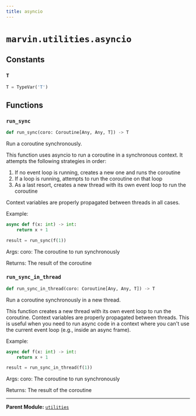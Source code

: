 ```yaml
---
title: asyncio
---
```


# `marvin.utilities.asyncio`

## Constants

### `T`
```python
T = TypeVar('T')
```

## Functions

### `run_sync`
```python
def run_sync(coro: Coroutine[Any, Any, T]) -> T
```
Run a coroutine synchronously.

This function uses asyncio to run a coroutine in a synchronous context.
It attempts the following strategies in order:
1. If no event loop is running, creates a new one and runs the coroutine
2. If a loop is running, attempts to run the coroutine on that loop
3. As a last resort, creates a new thread with its own event loop to run the coroutine

Context variables are properly propagated between threads in all cases.

Example:
```python
async def f(x: int) -> int:
    return x + 1

result = run_sync(f(1))
```

Args:
    coro: The coroutine to run synchronously

Returns:
    The result of the coroutine

### `run_sync_in_thread`
```python
def run_sync_in_thread(coro: Coroutine[Any, Any, T]) -> T
```
Run a coroutine synchronously in a new thread.

This function creates a new thread with its own event loop to run the coroutine.
Context variables are properly propagated between threads.
This is useful when you need to run async code in a context where you can't use
the current event loop (e.g., inside an async frame).

Example:
```python
async def f(x: int) -> int:
    return x + 1

result = run_sync_in_thread(f(1))
```

Args:
    coro: The coroutine to run synchronously

Returns:
    The result of the coroutine

---

**Parent Module:** [`utilities`](marvin-utilities)

